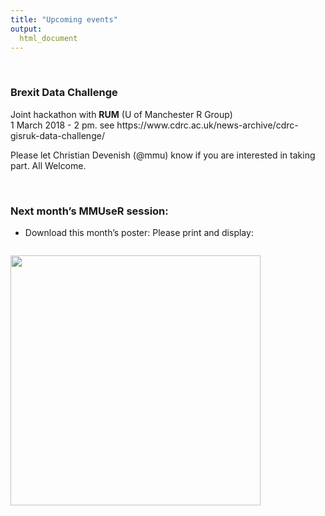 ---
title: "Upcoming events"
output: 
  html_document
---
<br>

### Brexit Data Challenge
Joint hackathon with **RUM** (U of Manchester R Group)<br>
1 March 2018 - 2 pm.
see https://www.cdrc.ac.uk/news-archive/cdrc-gisruk-data-challenge/

Please let Christian Devenish (@mmu) know if you are interested in taking part. All Welcome.

<br>

### Next month's MMUseR session:
- Download this month's poster: Please print and display:

<div style="float: left; padding-right: 10px;">
  
  <a href=https://raw.githubusercontent.com/MMU-R-user-group/mmu-r-user-group.github.io/master/img/MMUSER_poster21Mar2018.png><img src=https://raw.githubusercontent.com/MMU-R-user-group/mmu-r-user-group.github.io/master/img/MMUSER_poster21Mar2018.png style="width: 400px">
</div>